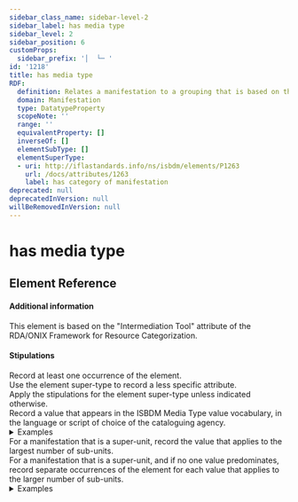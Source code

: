 ```yaml
---
sidebar_class_name: sidebar-level-2
sidebar_label: has media type
sidebar_level: 2
sidebar_position: 6
customProps:
  sidebar_prefix: '│  └─ '
id: '1218'
title: has media type
RDF:
  definition: Relates a manifestation to a grouping that is based on the type of intermediation device required to render, view, run, etc., the content of a manifestation.
  domain: Manifestation
  type: DatatypeProperty
  scopeNote: ''
  range: ''
  equivalentProperty: []
  inverseOf: []
  elementSubType: []
  elementSuperType:
  - uri: http://iflastandards.info/ns/isbdm/elements/P1263
    url: /docs/attributes/1263
    label: has category of manifestation
deprecated: null
deprecatedInVersion: null
willBeRemovedInVersion: null
---
```

# has media type

## Element Reference
<ElementReference frontMatter={frontMatter} />

#### Additional information

<div className="guid">
This element is based on the "Intermediation Tool" attribute of the <OutLink href="https://www.rdatoolkit.org/archivedsite/docs/5chair10.pdf">RDA/ONIX Framework for Resource Categorization</OutLink>.
</div>

#### Stipulations

<div className="stip">
  Record at least one occurrence of the element.
</div>

<div className="stip">
  Use the element super-type to record a less specific attribute.
</div>

<div className="stip">
  Apply the stipulations for the element super-type unless indicated otherwise.
</div>

<div className="stip">
  Record a value that appears in the <InLink href="/docs/ves/1218">ISBDM Media Type value vocabulary</InLink>, in the language or script of choice of the cataloguing agency.

  <details>
  <summary>Examples</summary>

  | Property | Value |
  |:---------|:------|
  | has media type | "computer" |

  *[Full example: <InLink href="/docs/fullex/fx006">RDA toolkit (2020-; RDA Copyright Holders; online resource)</InLink>.]*
  <hr />

  | Property | Value |
  |:---------|:------|
  | has media type | "دون وسيط" |

  *[Full example: <InLink href="/docs/fullex/fx024">كليلة ودمنة (1973؛ الشركة الوطنية للنشر والتوزيع؛ مجلد؛ غلاف مقوى)</InLink>. The language and script of cataloguing are Arabic.]*
  <hr />

  | Property | Value |
  |:---------|:------|
  | has media type | "无媒介" |

  *[Full example: <InLink href="/docs/fullex/fx057">图书馆阅读障碍症人群服务研究(2019; 国家图书馆出版社; 册; 无线胶黏装订)</InLink>. The language and script of cataloguing are Chinese.]*
  </details>
</div>

<div className="stip">
  For a manifestation that is a super-unit, record the value that applies to the largest number of sub-units.
</div>

<div className="stip">
  For a manifestation that is a super-unit, and if no one value predominates, record separate occurrences of the element for each value that applies to the larger number of sub-units.

  <details>
  <summary>Examples</summary>

  | Property | Value |
  |:---------|:------|
  | has media type | "audio" |
  | has media type | "unmediated" |

  *[Full example: <InLink href="/docs/fullex/fx032">Mojo 357 (2023; H Bauer Publishing Ltd.; volume + audio disc)</InLink>.]*
  </details>
</div>

